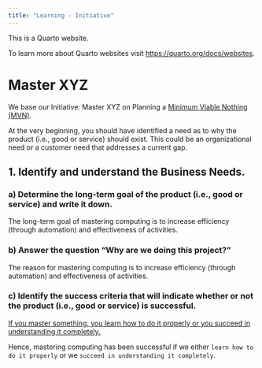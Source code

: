 ```yaml
---
title: "Learning - Initiative"
---
```


This is a Quarto website.

To learn more about Quarto websites visit <https://quarto.org/docs/websites>.

# Master XYZ

We base our Initiative: Master XYZ on Planning a [Minimum Viable Nothing (MVN)](https://github.com/vanHeemstraSystems/minimum-viable-nothing).

At the very beginning, you should have identified a need as to why the product (i.e., good or service) should exist. This could be an organizational need or a customer need that addresses a current gap.

## 1. Identify and understand the **Business Needs**.

### a) Determine the **long-term goal** of the product (i.e., good or service) and write it down.

The long-term goal of mastering computing is to increase efficiency (through automation) and effectiveness of activities.

### b) Answer the question "**Why are we doing this project?**"

The reason for mastering computing is to increase efficiency (through automation) and effectiveness of activities.

### c) Identify the **success criteria** that will indicate whether or not the product (i.e., good or service) is successful.

[If you master something, you learn how to do it properly or you succeed in understanding it completely.](https://www.collinsdictionary.com/dictionary/english/master-a-subject#:~:text=If%20you%20master%20something%2C%20you,succeed%20in%20understanding%20it%20completely.) 

Hence, mastering computing has been successful if we either ```learn how to do it properly``` or we ```succeed in understanding it completely```.
